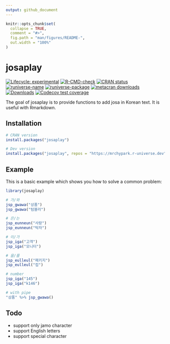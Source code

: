 ```yaml
---
output: github_document
---
```


<!-- README.md is generated from README.Rmd. Please edit that file -->

```r
knitr::opts_chunk$set(
  collapse = TRUE,
  comment = "#>",
  fig.path = "man/figures/README-",
  out.width = "100%"
)
```

# josaplay

<!-- badges: start -->
[![Lifecycle: experimental](https://img.shields.io/badge/lifecycle-experimental-orange.svg)](https://lifecycle.r-lib.org/articles/stages.html#experimental)
[![R-CMD-check](https://github.com/mrchypark/josaplay/workflows/R-CMD-check/badge.svg)](https://github.com/mrchypark/josaplay/actions)
[![CRAN status](https://www.r-pkg.org/badges/version/josaplay)](https://CRAN.R-project.org/package=josaplay)
[![runiverse-name](https://mrchypark.r-universe.dev/badges/:name)](https://mrchypark.r-universe.dev/)
[![runiverse-package](https://mrchypark.r-universe.dev/badges/josaplay)](https://mrchypark.r-universe.dev/ui#packages)
[![metacran downloads](https://cranlogs.r-pkg.org/badges/josaplay)](https://cran.r-project.org/package=josaplay)
[![Downloads](https://cranlogs.r-pkg.org/badges/grand-total/josaplay)](https://cran.rstudio.com/package=josaplay)
[![Codecov test coverage](https://codecov.io/gh/mrchypark/josaplay/branch/main/graph/badge.svg)](https://app.codecov.io/gh/mrchypark/josaplay?branch=main)
<!-- badges: end -->

The goal of josaplay is to provide functions to add josa in Korean text. It is useful with Rmarkdown.

## Installation

```r
# CRAN version
install.packages("josaplay")

# Dev version
install.packages("josaplay", repos = "https://mrchypark.r-universe.dev")
```

## Example

This is a basic example which shows you how to solve a common problem:

```r
library(josaplay)

# 가/와
jsp_gwawa("상품")
jsp_gwawa("텀블러")

# 은/는
jsp_eunneun("사랑")
jsp_eunneun("탁자")

# 이/가
jsp_iga("고객")
jsp_iga("모니터")

# 을/를
jsp_eulleul("패키지")
jsp_eulleul("컵")

# number
jsp_iga("145")
jsp_iga("k146")

# with pipe
"상품" %>% jsp_gwawa()
```

## Todo

- support only jamo character
- support English letters
- support special character
